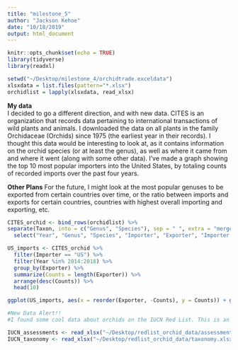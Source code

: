 ```yaml
---
title: "milestone_5"
author: "Jackson Kehoe"
date: "10/18/2019"
output: html_document
---
```


```r
knitr::opts_chunk$set(echo = TRUE)
library(tidyverse)
library(readxl)

```

```r
setwd("~/Desktop/milestone_4/orchidtrade.exceldata")
xlsxdata = list.files(pattern="*.xlsx")
orchidlist = lapply(xlsxdata, read_xlsx)
```

**My data** <br/>
I decided to go a different direction, and with new data. CITES is an organization that records data pertaining to international transactions of wild plants and animals. I downloaded the data on all plants in the family Orchidaceae (Orchids) since 1975 (the earliest year in their records). I thought this data would be interesting to look at, as it contains information on the orchid species (or at least the genus), as well as where it came from and where it went (along with some other data). I've made a graph showing the top 10 most popular importers into the United States, by totaling counts of recorded imports over the past four years. 

**Other Plans**
For the future, I might look at the most popular genuses to be exported from certain countries over time, or the ratio between imports and exports for certain countries, countries with highest overall importing and exporting, etc. 

```r
CITES_orchid <- bind_rows(orchidlist) %>%
separate(Taxon, into = c("Genus", "Species"), sep = " ", extra = "merge") %>%
  select("Year", "Genus", "Species", "Importer", "Exporter", "Importer reported quantity", "Exporter reported quantity", "Term", "Unit")
```

```r

US_imports <- CITES_orchid %>%
  filter(Importer == "US") %>%
  filter(Year %in% 2014:2018) %>%
  group_by(Exporter) %>%
  summarize(Counts = length(Exporter)) %>%
  arrange(desc(Counts)) %>%
  head(10)

ggplot(US_imports, aes(x = reorder(Exporter, -Counts), y = Counts)) + geom_col() + labs(x = "Countries that have exported orchids to US", y = "Recorded exports to US since 2014", title = "From where does the US import orchids?")
```

```r
#New Data Alert!!
#I found some cool data about orchids on the IUCN Red List. This is an online database full of different species (not just orchids), their current extinction risks, and a whole lot of other useful information.

IUCN_assessments <- read_xlsx("~/Desktop/redlist_orchid_data/assessments.xlsx")
IUCN_taxonomy <- read_xlsx("~/Desktop/redlist_orchid_data/taxonomy.xlsx")

```

